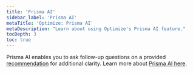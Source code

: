```yaml
---
title: 'Prisma AI'
sidebar_label: 'Prisma AI'
metaTitle: 'Optimize: Prisma AI'
metaDescription: "Learn about using Optimize's Prisma AI feature."
tocDepth: 3
toc: true
---
```


Prisma AI enables you to ask follow-up questions on a provided [recommendation](/postgres/query-optimization/recommendations) for additional clarity. Learn more about [Prisma AI here](/postgres/query-optimization/prisma-ai).